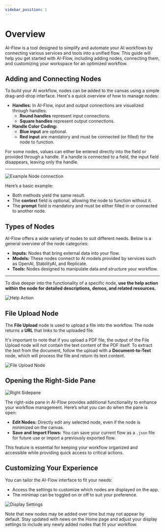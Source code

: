 ---
sidebar_position: 1
---

# Overview

AI-Flow is a tool designed to simplify and automate your AI workflows by connecting various services and tools into a unified flow. This guide will help you get started with AI-Flow, including adding nodes, connecting them, and customizing your workspace for an optimized workflow.

## Adding and Connecting Nodes

To build your AI workflow, nodes can be added to the canvas using a simple drag-and-drop interface. Here's a quick overview of how to manage nodes:

- **Handles:** In AI-Flow, input and output connections are visualized through handles:
  - **Round handles** represent input connections.
  - **Square handles** represent output connections.
- **Handle Color Coding:**
  - **Blue input** are optional.
  - **Red input** are mandatory and must be connected (or filled) for the node to function.

For some nodes, values can either be entered directly into the field or provided through a handle. If a handle is connected to a field, the input field disappears, leaving only the handle.

---

![Example Node connection](/img/blog-images/getting-started-1.png)

Here’s a basic example:

- Both methods yield the same result.
- The **context** field is optional, allowing the node to function without it.
- The **prompt** field is mandatory and must be either filled in or connected to another node.

## Types of Nodes

AI-Flow offers a wide variety of nodes to suit different needs. Below is a general overview of the node categories:

- **Inputs:** Nodes that bring external data into your flow.
- **Models:** These nodes connect to AI models provided by services such as OpenAI, StabilityAI, and Replicate.
- **Tools:** Nodes designed to manipulate data and structure your workflow.

---

To dive deeper into the functionality of a specific node, **use the help action within the node for detailed descriptions, demos, and related resources.**

![Help Action](/img/blog-images/getting-started-2.gif)

## File Upload Node

The **File Upload** node is used to upload a file into the workflow. The node returns a **URL** that links to the uploaded file.

It's important to note that if you upload a PDF file, the output of the File Upload node will not contain the text content of the PDF itself. To extract the text from the document, follow the upload with a **Document-to-Text** node, which will process the file and return its text content.

![File Upload Node](/img/blog-images/summarize-doc-post.png)

## Opening the Right-Side Pane

![Right Sidepane](/img/blog-images/sidepane-1.png)

The right-side pane in AI-Flow provides additional functionality to enhance your workflow management. Here’s what you can do when the pane is open:

- **Edit Nodes:** Directly edit any selected node, even if the node is minimized on the canvas.
- **Save and Import Flows:** You can save your current flow as a `.json` file for future use or import a previously exported flow.

This feature is essential for keeping your workflow organized and accessible while providing quick access to critical actions.

## Customizing Your Experience

You can tailor the AI-Flow interface to fit your needs:

- Access the settings to customize which nodes are displayed on the app.
- The minimap can be toggled on or off to suit your preference.

![Display Settings](/img/blog-images/display-settings-1.png)

Note that new nodes may be added over time but may not appear by default. Stay updated with news on the Home page and adjust your display settings to include any newly added nodes that fit your workflow.
